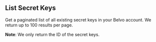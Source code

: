 ## List Secret Keys

Get a paginated list of all existing secret keys in your Belvo account. We return up to 100 results per page.


  **Note**: We only return the ID of the secret keys.


